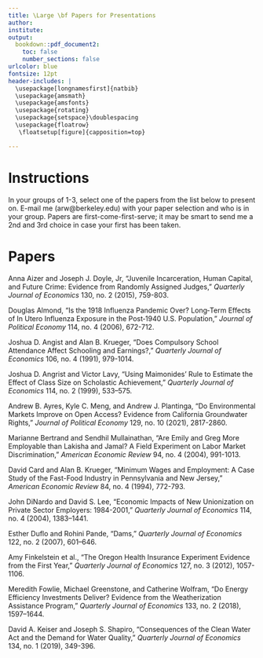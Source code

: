 ```yaml
---
title: \Large \bf Papers for Presentations
author: 
institute: 
output: 
  bookdown::pdf_document2:
    toc: false
    number_sections: false
urlcolor: blue
fontsize: 12pt
header-includes: |
  \usepackage[longnamesfirst]{natbib}
  \usepackage{amsmath}
  \usepackage{amsfonts}
  \usepackage{rotating}
  \usepackage{setspace}\doublespacing
  \usepackage{floatrow}
   \floatsetup[figure]{capposition=top}

---
```

# Instructions

In your groups of 1-3, select one of the papers from the list below to present on. E-mail me (arw@berkeley.edu) with your paper selection and who is in your group. Papers are first-come-first-serve; it may be smart to send me a 2nd and 3rd choice in case your first has been taken. 

\newpage
# Papers

Anna Aizer and Joseph J. Doyle, Jr, "Juvenile Incarceration, Human Capital, and Future Crime: Evidence from Randomly Assigned Judges," *Quarterly Journal of Economics* 130, no. 2 (2015), 759-803.

Douglas Almond, "Is the 1918 Influenza Pandemic Over? Long‐Term Effects of In Utero Influenza Exposure in the Post‐1940 U.S. Population," *Journal of Political Economy* 114, no. 4 (2006), 672-712.

Joshua D. Angist and Alan B. Krueger, "Does Compulsory School Attendance Affect Schooling and Earnings?," *Quarterly Journal of Economics* 106, no. 4 (1991), 979-1014.

Joshua D. Angrist and Victor Lavy, "Using Maimonides' Rule to Estimate the Effect of Class Size on Scholastic Achievement,"  *Quarterly Journal of Economics* 114, no. 2 (1999), 533–575.

Andrew B. Ayres, Kyle C. Meng, and Andrew J. Plantinga, "Do Environmental Markets Improve on Open Access? Evidence from California Groundwater Rights," *Journal of Political Economy* 129, no. 10 (2021), 2817-2860. 

Marianne Bertrand and Sendhil Mullainathan, "Are Emily and Greg More Employable than Lakisha and Jamal? A Field Experiment on Labor Market Discrimination," *American Economic Review* 94, no. 4 (2004), 991-1013.

David Card and Alan B. Krueger, "Minimum Wages and Employment: A Case Study of the Fast-Food Industry in Pennsylvania and New Jersey," *American Economic Review* 84, no. 4 (1994), 772-793.

John DiNardo and David S. Lee, "Economic Impacts of New Unionization on Private Sector Employers: 1984-2001," *Quarterly Journal of Economics* 114, no. 4 (2004), 1383–1441.

Esther Duflo and Rohini Pande, "Dams," *Quarterly Journal of Economics* 122, no. 2 (2007), 601–646.

Amy Finkelstein et al., "The Oregon Health Insurance Experiment Evidence from the First Year," *Quarterly Journal of Economics* 127, no. 3 (2012), 1057-1106.

Meredith Fowlie, Michael Greenstone, and Catherine Wolfram, "Do Energy Efficiency Investments Deliver? Evidence from the Weatherization Assistance Program," *Quarterly Journal of Economics* 133, no. 2 (2018), 1597–1644.

David A. Keiser and Joseph S. Shapiro, "Consequences of the Clean Water Act and the Demand for Water Quality," *Quarterly Journal of Economics* 134, no. 1 (2019), 349-396.




 
